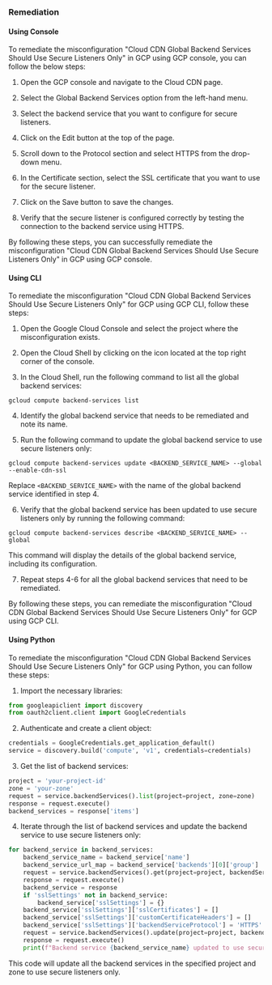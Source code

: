 ### Remediation

#### Using Console

To remediate the misconfiguration "Cloud CDN Global Backend Services Should Use Secure Listeners Only" in GCP using GCP console, you can follow the below steps:

1. Open the GCP console and navigate to the Cloud CDN page.

2. Select the Global Backend Services option from the left-hand menu.

3. Select the backend service that you want to configure for secure listeners.

4. Click on the Edit button at the top of the page.

5. Scroll down to the Protocol section and select HTTPS from the drop-down menu.

6. In the Certificate section, select the SSL certificate that you want to use for the secure listener.

7. Click on the Save button to save the changes.

8. Verify that the secure listener is configured correctly by testing the connection to the backend service using HTTPS.

By following these steps, you can successfully remediate the misconfiguration "Cloud CDN Global Backend Services Should Use Secure Listeners Only" in GCP using GCP console.

#### Using CLI

To remediate the misconfiguration "Cloud CDN Global Backend Services Should Use Secure Listeners Only" for GCP using GCP CLI, follow these steps:

1. Open the Google Cloud Console and select the project where the misconfiguration exists.

2. Open the Cloud Shell by clicking on the icon located at the top right corner of the console.

3. In the Cloud Shell, run the following command to list all the global backend services:

```
gcloud compute backend-services list
```

4. Identify the global backend service that needs to be remediated and note its name.

5. Run the following command to update the global backend service to use secure listeners only:

```
gcloud compute backend-services update <BACKEND_SERVICE_NAME> --global --enable-cdn-ssl
```

Replace `<BACKEND_SERVICE_NAME>` with the name of the global backend service identified in step 4.

6. Verify that the global backend service has been updated to use secure listeners only by running the following command:

```
gcloud compute backend-services describe <BACKEND_SERVICE_NAME> --global
```

This command will display the details of the global backend service, including its configuration.

7. Repeat steps 4-6 for all the global backend services that need to be remediated.

By following these steps, you can remediate the misconfiguration "Cloud CDN Global Backend Services Should Use Secure Listeners Only" for GCP using GCP CLI.

#### Using Python

To remediate the misconfiguration "Cloud CDN Global Backend Services Should Use Secure Listeners Only" for GCP using Python, you can follow these steps:

1. Import the necessary libraries:

```python
from googleapiclient import discovery
from oauth2client.client import GoogleCredentials
```

2. Authenticate and create a client object:

```python
credentials = GoogleCredentials.get_application_default()
service = discovery.build('compute', 'v1', credentials=credentials)
```

3. Get the list of backend services:

```python
project = 'your-project-id'
zone = 'your-zone'
request = service.backendServices().list(project=project, zone=zone)
response = request.execute()
backend_services = response['items']
```

4. Iterate through the list of backend services and update the backend service to use secure listeners only:

```python
for backend_service in backend_services:
    backend_service_name = backend_service['name']
    backend_service_url_map = backend_service['backends'][0]['group']
    request = service.backendServices().get(project=project, backendService=backend_service_name, zone=zone)
    response = request.execute()
    backend_service = response
    if 'sslSettings' not in backend_service:
        backend_service['sslSettings'] = {}
    backend_service['sslSettings']['sslCertificates'] = []
    backend_service['sslSettings']['customCertificateHeaders'] = []
    backend_service['sslSettings']['backendServiceProtocol'] = 'HTTPS'
    request = service.backendServices().update(project=project, backendService=backend_service_name, body=backend_service, zone=zone)
    response = request.execute()
    print(f"Backend service {backend_service_name} updated to use secure listeners only.")
```

This code will update all the backend services in the specified project and zone to use secure listeners only.

